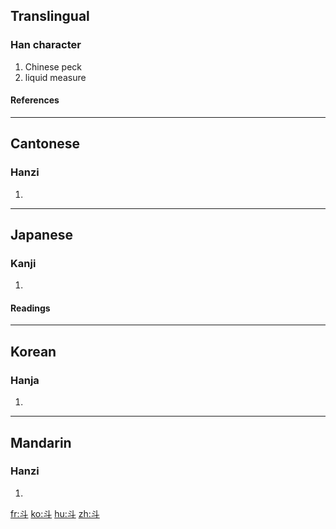 {{see|鬥}}

==Translingual==
{{Han stroke|[[Image:斗-order.gif]]}}
===Han character===
{{Han char|rn=68|rad=斗|as=00|sn=4|four=3400<sub>0</sub>|canj=卜十 (YJ)}}
# Chinese peck
# liquid measure
====References====
{{Han ref|kx=0477.240|dkj=13489|dj=0835.270|hdz=32252.010|uh=6597|ud=26007|bh=A4E6|bd=42214}}

----

==Cantonese==
===Hanzi===
{{yue-hanzi|jyut=|y=dau2}}
# {{defn|Cantonese}}

----
==Japanese==
===Kanji===
{{ja-kanji|grade=c|rs=斗00}}
# {{defn|Japanese}} 
====Readings====
{{ja-readings|on=[[と]] (to), [[とう]] (tō)|kun=[[とます]] (tomasu), [[ます]] (masu), [[ひしゃく]] (hishaku)}}

----
==Korean==
===Hanja===
{{ko-hanja|hangeul=두|eumhun=|rv=du|mr=tu|y=twu}}
# {{defn|Korean}}

----
==Mandarin==
===Hanzi===
{{cmn-hanzi|tra=鬥|pin=[[dǒu]] (dou3)|wg=tou<sup>3</sup>}}
# {{defn|Mandarin}}

[[fr:斗]]
[[ko:斗]]
[[hu:斗]]
[[zh:斗]]